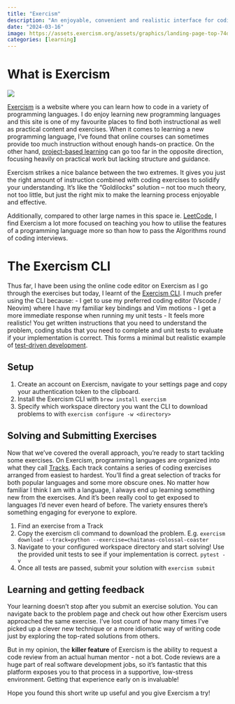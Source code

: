```yaml
---
title: "Exercism"
description: "An enjoyable, convenient and realistic interface for coding exercises"
date: "2024-03-16"
image: https://assets.exercism.org/assets/graphics/landing-page-top-74da2134b88efcf34b05e804987fdfb832771716.svg
categories: [learning]
---
```


# What is Exercism

![](https://assets.exercism.org/assets/graphics/landing-page-top-74da2134b88efcf34b05e804987fdfb832771716.svg){fig-align="center"}

[Exercism](https://exercism.org/) is a website where you can learn how to code in a variety of programming languages. I do enjoy learning new programming languages and this site is one of my favourite places to find both instructional as well as practical content and exercises. When it comes to learning a new programming language, I've found that online courses can sometimes provide too much instruction without enough hands-on practice. On the other hand, [project-based learning](https://github.com/practical-tutorials/project-based-learning) can go too far in the opposite direction, focusing heavily on practical work but lacking structure and guidance. 

Exercism strikes a nice balance between the two extremes. It gives you just the right amount of instruction combined with coding exercises to solidify your understanding. It's like the "Goldilocks" solution – not too much theory, not too little, but just the right mix to make the learning process enjoyable and effective.

Additionally, compared to other large names in this space ie. [LeetCode](https://leetcode.com/), I find Exercism a lot more focused on teaching you how to utilise the features of a programming language more so than how to pass the Algorithms round of coding interviews.

# The Exercism CLI

Thus far, I have been using the online code editor on Exercism as I go through the exercises but today, I learnt of the [Exercism CLI](https://exercism.org/docs/using/solving-exercises/working-locally). I much prefer using the CLI because:
- I get to use my preferred coding editor (Vscode / Neovim) where I have my familiar key bindings and Vim motions
- I get a more immediate response when running my unit tests
- It feels more realistic! You get written instructions that you need to understand the problem, coding stubs that you need to complete and unit tests to evaluate if your implementation is correct. This forms a minimal but realistic example of [test-driven development](https://en.wikipedia.org/wiki/Test-driven_development).

## Setup

1. Create an account on Exercism, navigate to your settings page and copy your authentication token to the clipboard.
2. Install the Exercism CLI with `brew install exercism`
3. Specify which workspace directory you want the CLI to download problems to with `exercism configure -w <directory>`

## Solving and Submitting Exercises

Now that we've covered the overall approach, you're ready to start tackling some exercises. On Exercism, programming languages are organized into what they call [Tracks](https://exercism.org/tracks). Each track contains a series of coding exercises arranged from easiest to hardest. You'll find a great selection of tracks for both popular languages and some more obscure ones. No matter how familiar I think I am with a language, I always end up learning something new from the exercises. And it's been really cool to get exposed to languages I'd never even heard of before. The variety ensures there's something engaging for everyone to explore.

1. Find an exercise from a Track
2. Copy the exercism cli command to download the problem. E.g. `exercism download --track=python --exercise=chaitanas-colossal-coaster`
3. Navigate to your configured workspace directory and start solving! Use the provided unit tests to see if your implementation is correct. `pytest -v`
4. Once all tests are passed, submit your solution with `exercism submit`

## Learning and getting feedback

Your learning doesn't stop after you submit an exercise solution. You can navigate back to the problem page and check out how other Exercism users approached the same exercise. I've lost count of how many times I've picked up a clever new technique or a more idiomatic way of writing code just by exploring the top-rated solutions from others.

But in my opinion, the **killer feature** of Exercism is the ability to request a code review from an actual human mentor - not a bot. Code reviews are a huge part of real software development jobs, so it's fantastic that this platform exposes you to that process in a supportive, low-stress environment. Getting that experience early on is invaluable!

Hope you found this short write up useful and you give Exercism a try!